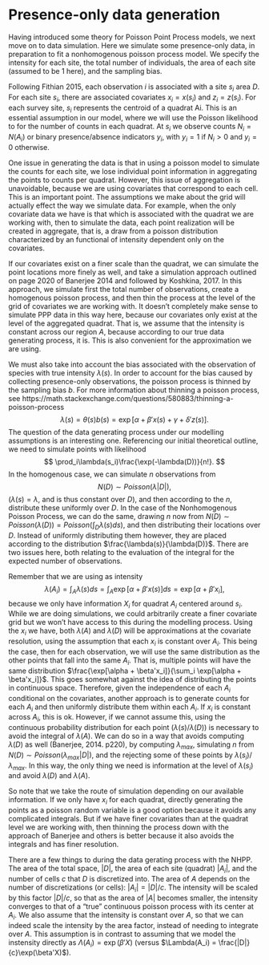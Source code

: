 # Presence-only data generation

Having introduced some theory for Poisson Point Process models, we next move on to data simulation. Here we simulate some presence-only data, in preparation to fit a nonhomogenous poisson process model. We specify the intensity for each site, the total number of individuals, the area of each site (assumed to be 1 here), and the sampling bias.

Following Fithian 2015, each observation $i$ is associated with a site $s_i$ \in area $D$. For each site $s_i$, there are associated covariates $x_i = x(s_i)$ and $z_i = z(s_i)$. For each survey site, $s_i$ represents the centroid of a quadrat Ai. This is an essential assumption in our model, where we will use the Poisson likelihood to for the number of counts in each quadrat. At $s_i$ we observe counts $N_{i} = N_{}(A_i)$ or binary presence/absence indicators
$y_{i}$, with $y_{i} = 1$ if $N_i > 0$ and $y_i = 0$ otherwise.

One issue in generating the data is that in using a poisson model to simulate the counts for each site, we lose individual point information in aggregating the points to counts per quadrat. However, this issue of aggregation is unavoidable, because we are using covariates that correspond to each cell. This is an important point. The assumptions we make about the grid will actually effect the way we simulate data. For example, when the only covariate data we have is that which is associated with the quadrat we are working with, then to simulate the data, each point realization will be created in aggregate, that is, a draw from a poisson distribution characterized by an functional of intensity dependent only on the covariates. 

If our covariates exist on a finer scale than the quadrat, we can simulate the point locations more finely as well, and take a simulation approach outlined on page 2020 of Banerjee 2014 and followed by Koshkina, 2017. In this approach, we simulate first the total number of observations, create a homogenous poisson process, and then thin the process at the level of the grid of covariates we are working with. It doesn't completely make sense to simulate PPP data in this way here, because our covariates only exist at the level of the aggregated quadrat. That is, we assume that the intensity is constant across our region $A$, because according to our true data generating process, it is. This is also convenient for the approximation we are using.

We must also take into account the bias associated with the observation of species with true intensity $\lambda(s)$. In order to account for the bias caused by collecting presence-only observations, the poisson process is thinned by the sampling bias $b$. For more information about thinning a poisson process, see https://math.stackexchange.com/questions/580883/thinning-a-poisson-process
$$
\lambda(s) = \theta(s)b(s) = \exp[\alpha + \beta'x(s) + \gamma + \delta'z(s)].
$$
The question of the data generating process under our modelling assumptions is an interesting one. Referencing our initial theoretical outline, we need to simulate points with likelihood 
$$
\prod_i\lambda(s_i)\frac{\exp(-\lambda(D))}{n!}.
$$ 
In the homogenous case, we can simulate $n$ observations from 
$$
N(D) \sim Poisson(\lambda|D|), 
$$
($\lambda(s)=\lambda$, and is thus constant over $D$), and then according to the $n$, distribute these uniformly over $D$. In the case of the Nonhomogenous Poisson Process, we can do the same, drawing $n$ now from $N(D) \sim Poisson(\lambda(D)) = Poisson(\int_D\lambda(s)ds)$, and then distributing their locations over $D$. Instead of uniformly distributing them however, they are placed according to the distribution $\frac{\lambda(s)}{\lambda(D)}$. There are two issues here, both relating to the evaluation of the integral for the expected number of observations.

Remember that we are using as intensity 
$$
\lambda(A_i) = \int_A\lambda(s)ds = \int_A\exp[\alpha + \beta'x(s)]ds = \exp[\alpha + \beta'x_i],
$$
 because we only have information $X_i$ for quadrat $A_i$ centered around $s_i$. While we are doing simulations, we could arbitrarily create a finer covariate grid but we won't have access to this during the modelling process. Using the $x_i$ we have, both $\lambda(A)$ and $\lambda(D)$ will be approximations at the covariate resolution, using the assumption that each $x_i$ is constant over $A_i$. This being the case, then for each observation, we will use the same distribution as the other points that fall into the same $A_i$. That is, multiple points will have the same distribution $\frac{\exp[\alpha + \beta'x_i]}{\sum_i \exp[\alpha + \beta'x_i]}$. This goes somewhat against the idea of distributing the points in continuous space. Therefore, given the independence of each $A_i$ conditional on the covariates, another approach is to generate counts for each $A_i$ and then uniformly distribute them within each $A_i$. If $x_i$ is constant across $A_i$, this is ok. However, if we cannot assume this, using the continuous probability distribution for each point $(\lambda(s)/\lambda(D))$ is necessary to avoid the integral of $\lambda(A)$. We can do so in a way that avoids computing $\lambda(D)$ as well (Banerjee, 2014. p220), by computing $\lambda_{max}$, simulating $n$ from $N(D) \sim Poisson(\lambda_{max}|D|)$, and the rejecting some of these points by $\lambda(s_i)/\lambda_{max}$. In this way, the only thing we need is information at the level of $\lambda(s_i$) and avoid $\lambda(D)$ and $\lambda(A)$. 

So note that we take the route of simulation depending on our available information. If we only have $x_i$ for each quadrat, directly generating the points as a poisson random variable is a good option because it avoids any complicated integrals. But if we have finer covariates than at the quadrat level we are working with, then thinning the process down with the approach of Banerjee and others is better because it also avoids the integrals and has finer resolution.

There are a few things to during the data gerating process with the NHPP. The area of the total space, $|D|$, the area of each site (quadrat) $|A_i|$, and the number of cells $c$ that $D$ is discretized into. The area of $A$ depends on the number of discretizations (or cells): $|A_i| = |D|/c$. The intensity will be scaled by this factor $|D|/c$, so that as the area of $|A|$ becomes smaller, the intensity converges to that of a "true" continuous poisson process with its center at $A_i$. We also assume that the intensity is constant over $A$, so that we can indeed scale the intensity by the area factor, instead of needing to integrate over $A$. This assumption is in contrast to assuming that we model the instensity directly as $\Lambda(A_i) = \exp(\beta'X)$ (versus $\Lambda(A_i) = \frac{|D|}{c}\exp(\beta'X)$). 